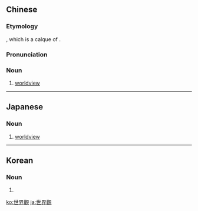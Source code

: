 {{also|世界观|世界観}}
==Chinese==
{{zh-forms|s=世界观|type=21}}
{{wikipedia|lang=zh}}
{{wikipedia|lang=yue}}

===Etymology===
{{wasei kango|世界観|せかいかん|worldview}}, which is a calque of {{der|zh|de|Weltanschauung}}.

===Pronunciation===
{{zh-pron
|m=shìjièguān
|c=sai3 gaai3 gun1
|mn=sè-kài-koan
|cat=n
}}

===Noun===
{{zh-noun}}

# [[worldview]]

----

==Japanese==
{{ja-kanjitab|せ|かい|かん|yomi=o}}

===Noun===
{{ja-noun|shin=世界観|せかいかん|hhira=せかいくわん}}

# [[worldview]]

----

==Korean==
{{ko-hanjatab}}

===Noun===
{{ko-noun|hangeul=세계관|mr=segyegwan|y=sēykyeykwan}}

# {{hanja form of|세계관|[[worldview]]}}
[[ko:世界觀]]
[[ja:世界觀]]